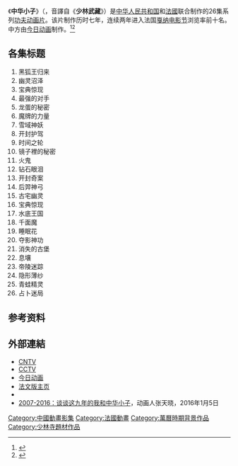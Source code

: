 《'''中华小子'''》（{{lang-fr|''Shaolin Wuzang''}}，音譯自《'''少林武藏'''》）是[[中华人民共和国|中华人民共和国]]和[[法國|法國]]联合制作的26集系列[[功夫|功夫]][[动画片|动画片]]。该片制作历时七年，连续两年进入法国[[戛纳电影节|戛纳电影节]]浏览率前十名。中方由[[今日动画|今日动画]]制作。<ref>{{cite web|title=第14届上海电视节评委简介--动画评委会张天晓|url=http://ent.sina.com.cn/v/2008-06-03/ba2046692.shtml|website=新浪娱乐|accessdate=2017-09-24|archive-date=2017-09-24|archive-url=https://web.archive.org/web/20170924225159/http://ent.sina.com.cn/v/2008-06-03/ba2046692.shtml|dead-url=no}}</ref><ref>{{cite news|title=中法合拍动画片：“《中华小子》棒极了”|url=http://world.people.com.cn/GB/57507/6271653.html|accessdate=2017-09-24|agency=人民日报|publisher=人民网|date=2007-09-17|archive-date=2017-09-25|archive-url=https://web.archive.org/web/20170925035302/http://world.people.com.cn/GB/57507/6271653.html|dead-url=no}}</ref>

== 各集标题 ==
#黑狐王归来
#幽灵沼泽
#宝典惊现
#最强的对手
#龙蛋的秘密
#魔牌的力量
#雪域神妖
#开封护驾
#时间之轮
#镜子裡的秘密
#火鬼
#钻石眼泪
#开封奇案
#后羿神弓
#古宅幽灵
#宝典惊现
#水底王国
#千面魔
#睡眠花
#夺影神功
#消失的古堡
#息壤
#帝陵迷踪
#隐形薄纱
#青蛙精灵
#占卜迷局
==参考资料==
{{reflist}}

== 外部連結 ==
* [http://shaoer.cntv.cn/chinacartoon/zhonghuaxiaozi/videopage/index.shtml CNTV]{{Wayback|url=http://shaoer.cntv.cn/chinacartoon/zhonghuaxiaozi/videopage/index.shtml |date=20160303233739 }}
* [https://web.archive.org/web/20110429035855/http://space.tv.cctv.com/podcast/zhonghuaxiaozi CCTV]
* [https://web.archive.org/web/20110518040209/http://www.shfantasia.com/project_shaolin.asp 今日动画]
* [https://web.archive.org/web/20110202221206/http://www.shaolinwuzang.com/ 法文版主页]
*{{douban}}
*[http://weibo.com/p/1001603928059014152681 2007-2016：谈谈这九年的我和中华小子]，动画人张天晓，2016年1月5日
{{動漫小作品}}
[[Category:中國動畫影集|Category:中國動畫影集]]
[[Category:法國動畫|Category:法國動畫]]
[[Category:萬曆時期背景作品|Category:萬曆時期背景作品]]
[[Category:少林寺題材作品|Category:少林寺題材作品]]